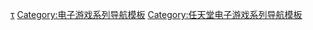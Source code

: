 {{Navbox
| name=星際火狐系列
| title=[[星際火狐系列]]
| state = {{{state|autocollapse}}}
| bodyclass=hlist

| group1 = 主系列
| list1 =
* [[星际火狐 (游戏)|星际火狐]]
* [[星際火狐64|64]]
** [[星際火狐64 3D|3D]]
* [[星際火狐大冒險|大冒險]]
* [[星際火狐 突襲|突襲]]
* [[星際火狐 命令|命令]]
* [[星际火狐 零|零]]
* [[星际火狐2|2]]

| group2 = 衍生游戏
| list2 =
{{link-ja|星際火狐 警備員|スターフォックス ガード}}

| group3 = [[星際火狐系列角色列表|角色]]
| list3 =
* [[火狐·麦克劳德]]
* [[星際火狐系列角色列表#法爾科·蘭巴帝|法爾科·蘭巴帝]]
* {{le|史利比·陶德|Slippy Toad}}
* {{le|沃爾夫·歐唐納|Wolf O'Donnell}}

| group4 = 相關游戏
| list4 =
* [[任天堂明星大亂鬥系列]]
* {{le|Star X}}
* [[銀河聯軍：阿特拉斯之戰]]

| group5 = 相關人物
| list5 =
* [[宫本茂]]
* {{lj|今村孝矢}}
* [[江口勝也]]
* {{lj|平澤創}}
* {{le|迪倫·庫斯伯特|Dylan Cuthbert}}
* {{le|杉山直|Tadashi Sugiyama}}

| group6 = 相關公司
| list6 =
* [[任天堂]]
* {{le|Argonaut Games}}
* [[Rare]]
* [[南夢宮]]
* {{le|Q-Games}}
* [[白金工作室]]
}}<noinclude>
{{collapsible option}}

{{DEFAULTSORT:Star Fox}}
[[Category:星際火狐系列|τ]]
[[Category:电子游戏系列导航模板]]
[[Category:任天堂电子游戏系列导航模板]]
</noinclude>